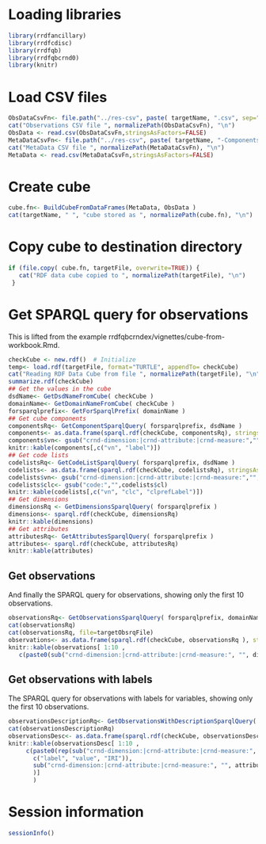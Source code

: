 # Loading libraries

```r
library(rrdfancillary)
library(rrdfcdisc)
library(rrdfqb)
library(rrdfqbcrnd0)
library(knitr)
```


# Load CSV files

```r
ObsDataCsvFn<- file.path("../res-csv", paste( targetName, ".csv", sep=""))
cat("Observations CSV file ", normalizePath(ObsDataCsvFn), "\n")
ObsData <- read.csv(ObsDataCsvFn,stringsAsFactors=FALSE)
MetaDataCsvFn<- file.path("../res-csv", paste( targetName, "-Components.csv", sep=""))
cat("MetaData CSV file ", normalizePath(MetaDataCsvFn), "\n")
MetaData <- read.csv(MetaDataCsvFn,stringsAsFactors=FALSE)
```

# Create cube

```r
cube.fn<- BuildCubeFromDataFrames(MetaData, ObsData )
cat(targetName, " ", "cube stored as ", normalizePath(cube.fn), "\n")
```
# Copy cube to destination directory

```r
if (file.copy( cube.fn, targetFile, overwrite=TRUE)) {
   cat("RDF data cube copied to ", normalizePath(targetFile), "\n")
 }
```

# Get SPARQL query for observations

This is lifted from the example rrdfqbcrndex/vignettes/cube-from-workbook.Rmd.

```r
checkCube <- new.rdf()  # Initialize
temp<- load.rdf(targetFile, format="TURTLE", appendTo= checkCube)
cat("Reading RDF Data Cube from file ", normalizePath(targetFile), "\n")
summarize.rdf(checkCube)
## Get the values in the cube
dsdName<- GetDsdNameFromCube( checkCube )
domainName<- GetDomainNameFromCube( checkCube )
forsparqlprefix<- GetForSparqlPrefix( domainName )
## Get cube components
componentsRq<- GetComponentSparqlQuery( forsparqlprefix, dsdName )
components<- as.data.frame(sparql.rdf(checkCube, componentsRq), stringsAsFactors=FALSE)
components$vn<- gsub("crnd-dimension:|crnd-attribute:|crnd-measure:","",components$p)
knitr::kable(components[,c("vn", "label")])
## Get code lists
codelistsRq<- GetCodeListSparqlQuery( forsparqlprefix, dsdName )
codelists<- as.data.frame(sparql.rdf(checkCube, codelistsRq), stringsAsFactors=FALSE)
codelists$vn<- gsub("crnd-dimension:|crnd-attribute:|crnd-measure:","",codelists$dimension)
codelists$clc<- gsub("code:","",codelists$cl)
knitr::kable(codelists[,c("vn", "clc", "clprefLabel")])
## Get dimensions
dimensionsRq <- GetDimensionsSparqlQuery( forsparqlprefix )
dimensions<- sparql.rdf(checkCube, dimensionsRq)
knitr::kable(dimensions)
## Get attributes
attributesRq<- GetAttributesSparqlQuery( forsparqlprefix )
attributes<- sparql.rdf(checkCube, attributesRq)
knitr::kable(attributes)
```

## Get observations
And finally the SPARQL query for observations, showing only the first 10 observations.
```r
observationsRq<- GetObservationsSparqlQuery( forsparqlprefix, domainName, dimensions, attributes )
cat(observationsRq)
cat(observationsRq, file=targetObsrqFile)
observations<- as.data.frame(sparql.rdf(checkCube, observationsRq ), stringsAsFactors=FALSE)
knitr::kable(observations[ 1:10 ,
   c(paste0(sub("crnd-dimension:|crnd-attribute:|crnd-measure:", "", dimensions), "value"),sub("crnd-dimension:|crnd-attribute:|crnd-measure:", "", attributes), "measure")])

```

## Get observations with labels

The SPARQL query for observations with labels for variables, showing only the first 10 observations.
```r
observationsDescriptionRq<- GetObservationsWithDescriptionSparqlQuery( forsparqlprefix, domainName, dimensions, attributes )
cat(observationsDescriptionRq)
observationsDesc<- as.data.frame(sparql.rdf(checkCube, observationsDescriptionRq ), stringsAsFactors=FALSE)
knitr::kable(observationsDesc[ 1:10 ,
     c(paste0(rep(sub("crnd-dimension:|crnd-attribute:|crnd-measure:", "", dimensions),each=3),
       c("label", "value", "IRI")),
       sub("crnd-dimension:|crnd-attribute:|crnd-measure:", "", attributes), "measure", "measureIRI"
       )]
       )

```

# Session information
```r
sessionInfo()
```
